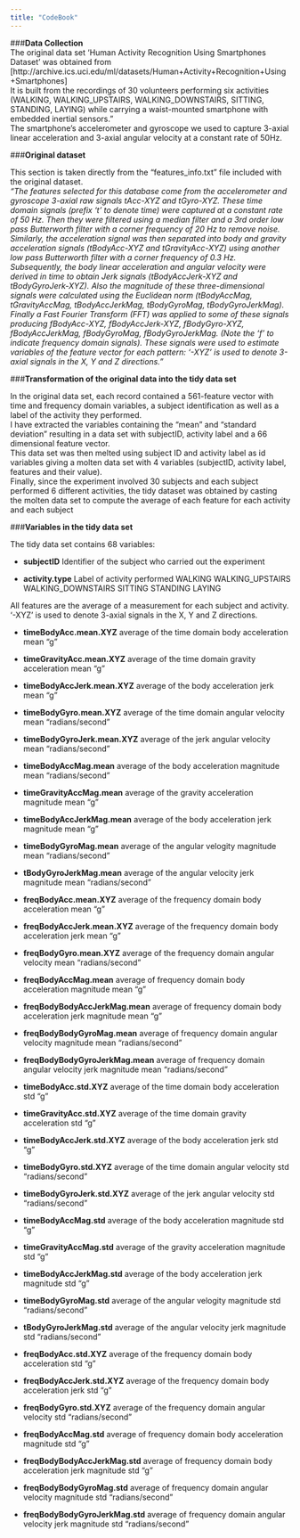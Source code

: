 ```yaml
---
title: "CodeBook"
---
```


###**Data Collection**  
The original data set 'Human Activity Recognition Using Smartphones Dataset' was obtained from [http://archive.ics.uci.edu/ml/datasets/Human+Activity+Recognition+Using+Smartphones]   
It is built from the recordings of 30 volunteers performing six activities (WALKING, WALKING_UPSTAIRS, WALKING_DOWNSTAIRS, SITTING, STANDING, LAYING) while carrying a waist-mounted smartphone with embedded inertial sensors."  
The smartphone's accelerometer and gyroscope we used to capture 3-axial linear acceleration and 3-axial angular velocity at a constant rate of 50Hz.  

###**Original dataset**

This section is taken directly from the "features_info.txt" file included with the original dataset.   
*"The features selected for this database come from the accelerometer and gyroscope 3-axial raw signals tAcc-XYZ and tGyro-XYZ. These time domain signals (prefix 't' to denote time) were captured at a constant rate of 50 Hz. Then they were filtered using a median filter and a 3rd order low pass Butterworth filter with a corner frequency of 20 Hz to remove noise.  
Similarly, the acceleration signal was then separated into body and gravity acceleration signals (tBodyAcc-XYZ and tGravityAcc-XYZ) using another low pass Butterworth filter with a corner frequency of 0.3 Hz.  
Subsequently, the body linear acceleration and angular velocity were derived in time to obtain Jerk signals (tBodyAccJerk-XYZ and tBodyGyroJerk-XYZ). Also the magnitude of these three-dimensional signals were calculated using the Euclidean norm (tBodyAccMag, tGravityAccMag, tBodyAccJerkMag, tBodyGyroMag, tBodyGyroJerkMag).   
Finally a Fast Fourier Transform (FFT) was applied to some of these signals producing fBodyAcc-XYZ, fBodyAccJerk-XYZ, fBodyGyro-XYZ, fBodyAccJerkMag, fBodyGyroMag, fBodyGyroJerkMag. (Note the 'f' to indicate frequency domain signals). 
These signals were used to estimate variables of the feature vector for each pattern:  '-XYZ' is used to denote 3-axial signals in the X, Y and Z directions."*

###**Transformation of the original data into the tidy data set**

In the original data set, each record contained a 561-feature vector with time and frequency domain variables, a subject identification as well as a label of the activity they performed.  
I have extracted the variables containing the "mean" and "standard deviation" resulting in a data set with subjectID, activity label and a 66 dimensional feature vector.  
This data set was then melted using subject ID and activity label as id variables giving a molten data set with 4 variables (subjectID, activity label, features and their value).  
Finally, since the experiment involved 30 subjects and each subject performed 6 different activities, the tidy dataset was obtained by casting the molten data set to compute the average of each feature for each activity and each subject

###**Variables in the tidy data set**

The tidy data set contains 68 variables:

- **subjectID**			Identifier of the subject who carried out the experiment

- **activity.type**		Label of  activity performed
				WALKING
				WALKING_UPSTAIRS
				WALKING_DOWNSTAIRS
 				SITTING
				STANDING
 				LAYING	
				
All features are the average of a measurement for each subject and activity. '-XYZ' is used to denote 3-axial signals in the X, Y and Z directions.


- **timeBodyAcc.mean.XYZ**		average of the time domain body acceleration mean "g"
- **timeGravityAcc.mean.XYZ**		average of the time domain gravity acceleration mean "g"
- **timeBodyAccJerk.mean.XYZ**		average of the body acceleration jerk mean "g"
- **timeBodyGyro.mean.XYZ**		average of the time domain angular velocity mean "radians/second"
- **timeBodyGyroJerk.mean.XYZ**	        average of the jerk angular velocity mean "radians/second"
- **timeBodyAccMag.mean**		average of the body acceleration magnitude mean "radians/second"
- **timeGravityAccMag.mean**		average of the gravity acceleration magnitude mean "g"
- **timeBodyAccJerkMag.mean**		average of the body acceleration jerk magnitude mean "g"
- **timeBodyGyroMag.mean**		average of the angular velogity magnitude mean "radians/second"
- **tBodyGyroJerkMag.mean**		average of the angular velocity jerk magnitude mean "radians/second"
- **freqBodyAcc.mean.XYZ**		average of the frequency domain body acceleration mean "g"
- **freqBodyAccJerk.mean.XYZ**		average of the frequency domain body acceleration jerk mean "g"
- **freqBodyGyro.mean.XYZ**		average of the frequency domain angular velocity mean "radians/second"
- **freqBodyAccMag.mean**		average of frequency domain body acceleration magnitude mean "g"
- **freqBodyBodyAccJerkMag.mean**	average of frequency domain body acceleration jerk magnitude mean "g"
- **freqBodyBodyGyroMag.mean**		average of frequency domain angular velocity magnitude mean "radians/second"
- **freqBodyBodyGyroJerkMag.mean**	average of frequency domain angular velocity jerk magnitude mean "radians/second"

- **timeBodyAcc.std.XYZ**		average of the time domain body acceleration std "g"
- **timeGravityAcc.std.XYZ**		average of the time domain gravity acceleration std "g"
- **timeBodyAccJerk.std.XYZ**		average of the body acceleration jerk std "g"
- **timeBodyGyro.std.XYZ**		average of the time domain angular velocity std "radians/second"
- **timeBodyGyroJerk.std.XYZ**		average of the jerk angular velocity std "radians/second" 
- **timeBodyAccMag.std**		average of the body acceleration magnitude std "g"
- **timeGravityAccMag.std**		average of the gravity acceleration magnitude std "g"
- **timeBodyAccJerkMag.std**		average of the body acceleration jerk magnitude std  "g"
- **timeBodyGyroMag.std**		average of the angular velogity magnitude std "radians/second"
- **tBodyGyroJerkMag.std**		average of the angular velocity jerk magnitude std "radians/second"
- **freqBodyAcc.std.XYZ**		average of the frequency domain body acceleration std "g"
- **freqBodyAccJerk.std.XYZ**		average of the frequency domain body acceleration jerk std "g"
- **freqBodyGyro.std.XYZ**		average of the frequency domain angular velocity std "radians/second"
- **freqBodyAccMag.std**		average of frequency domain body acceleration magnitude std "g"
- **freqBodyBodyAccJerkMag.std**	average of frequency domain body acceleration jerk magnitude std "g"
- **freqBodyBodyGyroMag.std**		average of frequency domain angular velocity magnitude std "radians/second"
- **freqBodyBodyGyroJerkMag.std**	average of frequency domain angular velocity jerk magnitude std "radians/second"